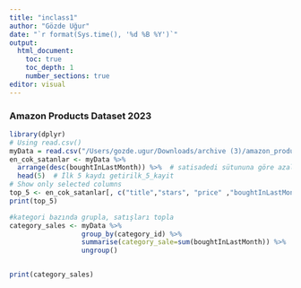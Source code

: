 ```yaml
---
title: "inclass1"
author: "Gözde Uğur"
date: "`r format(Sys.time(), '%d %B %Y')`"
output: 
  html_document:
    toc: true
    toc_depth: 1
    number_sections: true
editor: visual
---
```


### Amazon Products Dataset 2023

```r

library(dplyr)
# Using read.csv()
myData = read.csv("/Users/gozde.ugur/Downloads/archive (3)/amazon_products.csv") 
en_cok_satanlar <- myData %>% 
  arrange(desc(boughtInLastMonth)) %>%  # satisadedi sütununa göre azalan sırada sırala
  head(5)  # İlk 5 kaydı getirilk_5_kayit 
# Show only selected columns
top_5 <- en_cok_satanlar[, c("title","stars", "price" ,"boughtInLastMonth")]
print(top_5)


```

```r
#kategori bazında grupla, satışları topla
category_sales <- myData %>% 
                  group_by(category_id) %>%
                  summarise(category_sale=sum(boughtInLastMonth)) %>%
                  ungroup()


print(category_sales)
```
